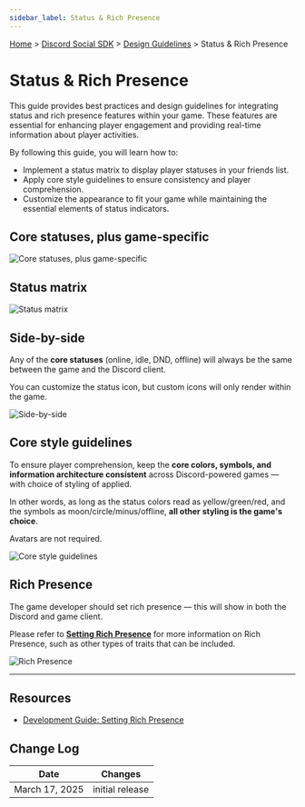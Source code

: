 ```yaml
---
sidebar_label: Status & Rich Presence
---
```


[Home](#DOCS_INTRO) > [Discord Social SDK](#DOCS_DISCORD_SOCIAL_SDK_OVERVIEW) > [Design Guidelines](#DOCS_DISCORD_SOCIAL_SDK_DESIGN_GUIDELINES) > Status & Rich Presence

# Status & Rich Presence

This guide provides best practices and design guidelines for integrating status and rich presence features within your game. These features are essential for enhancing player engagement and providing real-time information about player activities.

By following this guide, you will learn how to:

- Implement a status matrix to display player statuses in your friends list.
- Apply core style guidelines to ensure consistency and player comprehension.
- Customize the appearance to fit your game while maintaining the essential elements of status indicators.

## Core statuses, plus game-specific

![Core statuses, plus game-specific](images/social-sdk/design-guidelines/StatusPresence-02.png)

## Status matrix

![Status matrix](images/social-sdk/design-guidelines/StatusPresence-03.png)

## Side-by-side

Any of the **core statuses** (online, idle, DND, offline) will always be the same between the game and the Discord client.

You can customize the status icon, but custom icons will only render within the game.

![Side-by-side](images/social-sdk/design-guidelines/StatusPresence-04.png)

## Core style guidelines

To ensure player comprehension, keep the **core colors, symbols, and information architecture consistent** across Discord-powered games — with choice of styling of applied. 

In other words, as long as the status colors read as yellow/green/red, and the symbols as moon/circle/minus/offline, **all other styling is the game's choice**. 

Avatars are not required.

![Core style guidelines](images/social-sdk/design-guidelines/StatusPresence-05.png)

## Rich Presence

The game developer should set rich presence — this will show in both the Discord and game client. 

Please refer to [**Setting Rich Presence**](#DOCS_DISCORD_SOCIAL_SDK_DEVELOPMENT_GUIDES_SETTING_RICH_PRESENCE) for more information on Rich Presence, such as other types of traits that can be included.

![Rich Presence](images/social-sdk/design-guidelines/StatusPresence-06.png)

---

## Resources 

- [Development Guide: Setting Rich Presence](#DOCS_DISCORD_SOCIAL_SDK_DEVELOPMENT_GUIDES_SETTING_RICH_PRESENCE)

## Change Log

| Date           | Changes         |
|----------------|-----------------|
| March 17, 2025 | initial release |
